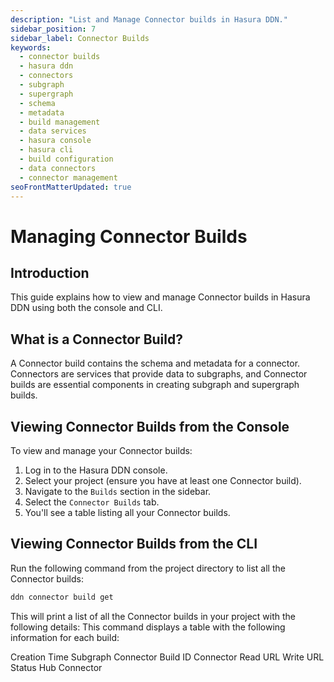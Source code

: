 ```yaml
---
description: "List and Manage Connector builds in Hasura DDN."
sidebar_position: 7
sidebar_label: Connector Builds
keywords:
  - connector builds
  - hasura ddn
  - connectors
  - subgraph
  - supergraph
  - schema
  - metadata
  - build management
  - data services
  - hasura console
  - hasura cli
  - build configuration
  - data connectors
  - connector management
seoFrontMatterUpdated: true
---
```



# Managing Connector Builds

## Introduction

This guide explains how to view and manage Connector builds in Hasura DDN using both the console and CLI.

## What is a Connector Build?

A Connector build contains the schema and metadata for a connector. Connectors are services that provide data to
subgraphs, and Connector builds are essential components in creating subgraph and supergraph builds.

## Viewing Connector Builds from the Console

To view and manage your Connector builds:

1. Log in to the Hasura DDN console.
2. Select your project (ensure you have at least one Connector build).
3. Navigate to the `Builds` section in the sidebar.
4. Select the `Connector Builds` tab.
5. You'll see a table listing all your Connector builds.

<Thumbnail src="/img/builds/connector_builds_list.png" alt="Connector Builds" width="700px" />

## Viewing Connector Builds from the CLI

Run the following command from the project directory to list all the Connector builds:

```bash
ddn connector build get
```

This will print a list of all the Connector builds in your project with the following details: This command displays a
table with the following information for each build:

Creation Time Subgraph Connector Build ID Connector Read URL Write URL Status Hub Connector
